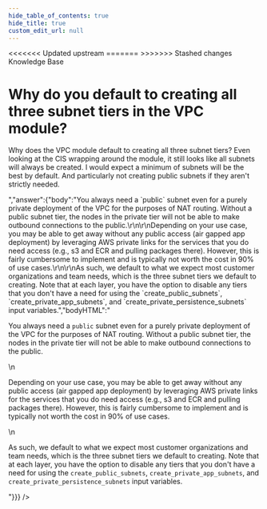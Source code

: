 ```yaml
---
hide_table_of_contents: true
hide_title: true
custom_edit_url: null
---
```



<head>
<<<<<<< Updated upstream
  <link rel="canonical" href="https://github.com/tnn-tnn-tnn-tnn-tnn-gruntwork-io/knowledge-base/discussions/166" />
=======
  <link rel="canonical" href="https://github.com/tnn-gruntwork-io/knowledge-base/discussions/166" />
>>>>>>> Stashed changes
</head>

<CenterLayout>
<span className="searchCategory">Knowledge Base</span>
<h1>Why do you default to creating all three subnet tiers in the VPC module?</h1>
<GitHub discussion={{"id":"D_kwDOF8slf84AOq_E","number":166,"author":{"login":"yorinasub17"},"title":"Why do you default to creating all three subnet tiers in the VPC module?","body":"Why does the VPC module default to creating all three subnet tiers? Even looking at the CIS wrapping around the module, it still looks like all subnets will always be created. I would expect a minimum of subnets will be the best by default. And particularly not creating public subnets if they aren't strictly needed.","bodyHTML":"<p dir=\"auto\">Why does the VPC module default to creating all three subnet tiers? Even looking at the CIS wrapping around the module, it still looks like all subnets will always be created. I would expect a minimum of subnets will be the best by default. And particularly not creating public subnets if they aren't strictly needed.</p>","answer":{"body":"You always need a `public` subnet even for a purely private deployment of the VPC for the purposes of NAT routing. Without a public subnet tier, the nodes in the private tier will not be able to make outbound connections to the public.\r\n\r\nDepending on your use case, you may be able to get away without any public access (air gapped app deployment) by leveraging AWS private links for the services that you do need access (e.g., s3 and ECR and pulling packages there). However, this is fairly cumbersome to implement and is typically not worth the cost in 90% of use cases.\r\n\r\nAs such, we default to what we expect most customer organizations and team needs, which is the three subnet tiers we default to creating. Note that at each layer, you have the option to disable any tiers that you don't have a need for using the `create_public_subnets`, `create_private_app_subnets`, and `create_private_persistence_subnets` input variables.","bodyHTML":"<p dir=\"auto\">You always need a <code class=\"notranslate\">public</code> subnet even for a purely private deployment of the VPC for the purposes of NAT routing. Without a public subnet tier, the nodes in the private tier will not be able to make outbound connections to the public.</p>\n<p dir=\"auto\">Depending on your use case, you may be able to get away without any public access (air gapped app deployment) by leveraging AWS private links for the services that you do need access (e.g., s3 and ECR and pulling packages there). However, this is fairly cumbersome to implement and is typically not worth the cost in 90% of use cases.</p>\n<p dir=\"auto\">As such, we default to what we expect most customer organizations and team needs, which is the three subnet tiers we default to creating. Note that at each layer, you have the option to disable any tiers that you don't have a need for using the <code class=\"notranslate\">create_public_subnets</code>, <code class=\"notranslate\">create_private_app_subnets</code>, and <code class=\"notranslate\">create_private_persistence_subnets</code> input variables.</p>"}}} />

</CenterLayout>
  

<!-- ##DOCS-SOURCER-START
{
  "sourcePlugin": "github-discussions",
  "hash": "653a2fbffca0bdc3a16b8653087b7a2d"
}
##DOCS-SOURCER-END -->
